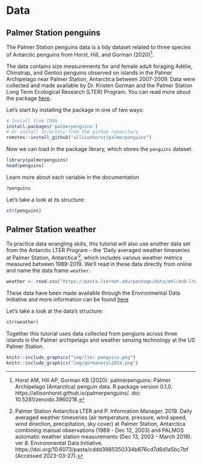 # Data 

## Palmer Station penguins

The Palmer Station penguins data is a tidy dataset related to three species of Antarctic penguins from Horst, Hill, and Gorman (2020)^[Horst AM, Hill AP, Gorman KB (2020). palmerpenguins: Palmer Archipelago (Antarctica) penguin data. R package version 0.1.0. https://allisonhorst.github.io/palmerpenguins/. doi: 10.5281/zenodo.3960218.].

The data contains size measurements for and female adult foraging Adélie, Chinstrap, and Gentoo penguins observed on islands in the Palmer Archipelago near Palmer Station, Antarctica between 2007-2009. Data were collected and made available by Dr. Kristen Gorman and the Palmer Station Long Term Ecological Research (LTER) Program. You can read more about the package [here](https://allisonhorst.github.io/palmerpenguins/index.html).  

Let's start by installing the package in one of two ways:  

```r
# Install from CRAN
install.packages('palmerpenguins')
# Or install directory from the github repository
remotes::install_github("allisonhorst/palmerpenguins")
```

Now we can load in the package library, which stores the `penguins` dataset.
```r
library(palmerpenguins)
head(penguins)
```

Learn more about each variable in the documentation
```r
?penguins
```

Let's take a look at its structure:

```r
str(penguins)
```

## Palmer Station weather 

To practice data wrangling skills, this tutorial will also use another data set from the Antarctic LTER Program -- the 'Daily averaged weather timeseries at Palmer Station, Antarctica'^[Palmer Station Antarctica LTER and P. Information Manager. 2019. Daily averaged weather timeseries (air temperature, pressure, wind speed, wind direction, precipitation, sky cover) at Palmer Station, Antarctica combining manual observations (1989 - Dec 12, 2003) and PALMOS automatic weather station measurements (Dec 13, 2003 - March 2019). ver 8. Environmental Data Initiative. https://doi.org/10.6073/pasta/cddd3985350334b876cd7d6d1a5bc7bf (Accessed 2023-03-27).], which includes various weather metrics measured between 1989-2019. We'll read in these data directly from online and name the data frame `weather`. 

```r
weather <- read.csv("https://pasta.lternet.edu/package/data/eml/knb-lter-pal/28/8/375b34051b162d84516ec2d02f864675") 
```

These data have been made available through the Environmental Data Initiative and more information can be found [here](https://portal.edirepository.org/nis/mapbrowse?packageid=knb-lter-pal.28.8)

Let's take a look at the data's structure: 

```r
str(weather)
```

Together this tutorial uses data collected from pengiuns across three islands in the Palmer archipelago and weather sensing technology at the US Palmer Station.

```r
knitr::include_graphics("img/lter_penguins.png")
knitr::include_graphics("img/gormanetal2014.png")
```



